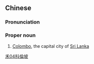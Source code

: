 {{also|科伦坡}}
==Chinese==
{{zh-forms|s=科伦坡|gloss=-}}

===Pronunciation===
{{zh-pron
|m=Kēlúnpō
|c=fo1 leon4 bo1
|mn=qz:Kher-lûn-pho/xm,zz:Kho-lûn-pho
|cat=pn
}}

===Proper noun===
{{zh-proper noun}}

# [[Colombo]], the capital city of [[Sri Lanka]]

[[Category:zh:Capital cities|禾04科倫坡]]